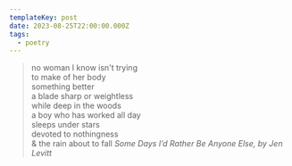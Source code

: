 ```yaml
---
templateKey: post
date: 2023-08-25T22:00:00.000Z
tags:
  - poetry
---
```

> no woman I know isn't trying<br/>
> to make of her body<br/>
> something better<br/>
> a blade sharp or weightless<br/>
> while deep in the woods<br/>
> a boy who has worked all day<br/>
> sleeps under stars<br/>
> devoted to nothingness<br/>
> & the rain about to fall
> <cite>Some Days I’d Rather Be Anyone Else, by Jen Levitt</cite>
